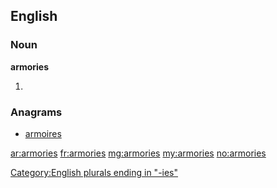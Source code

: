 ==English==

===Noun===
'''armories'''

# {{US}} {{plural of|[[armory]]}}

===Anagrams===
* [[armoires#English|armoires]]

[[Category:English plurals ending in "-ies"]]

[[ar:armories]]
[[fr:armories]]
[[mg:armories]]
[[my:armories]]
[[no:armories]]